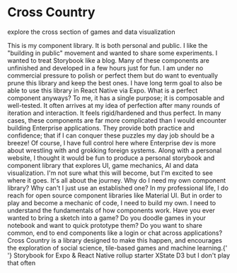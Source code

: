 
# Cross Country

<Subtitle>explore the cross section of games and data visualization</Subtitle>

<Paragraph>
  This is my component library. It is both personal and public. I like the "building in public" movement and wanted to
  share some experiments. I wanted to treat Storybook like a blog. Many of these components are unfinished and developed
  in a few hours just for fun. I am under no commercial pressure to polish or perfect them but do want to eventually
  prune this library and keep the best ones. I have long term goal to also be able to use this library in React Native
  via Expo.
</Paragraph>
<Paragraph>
  What is a perfect component anyways? To me, it has a single purpose; it is composable and well-tested. It often
  arrives at my idea of perfection after many rounds of iteration and interaction. It feels rigid/hardened and thus
  perfect.
</Paragraph>
<Paragraph>
  In many cases, these components are far more complicated than I would encounter building Enterprise applications. They
  provide both practice and confidence; that if I can conquer these puzzles my day job should be a breeze! Of course, I
  have full control here where Enterprise dev is more about wrestling with and grokking foreign systems.
</Paragraph>
<Paragraph>
  Along with a personal website, I thought it would be fun to produce a personal storybook and component library that
  explores UI, game mechanics, AI and data visualization. I'm not sure what this will become, but I'm excited to see
  where it goes. It's all about the journey.
</Paragraph>
<Paragraph>
  Why do I need my own component library? Why can't I just use an established one? In my professional life, I do reach
  for open source component libraries like Material UI.
</Paragraph>
<Paragraph>
  But in order to play and become a mechanic of code, I need to build my own. I need to understand the fundamentals of
  how components work.
</Paragraph>
<Paragraph>
  Have you ever wanted to bring a sketch into a game? Do you doodle games in your notebook and want to quick prototype
  them? Do you want to share common, end to end components like a login or chat across applications? Cross Country is a
  library designed to make this happen, and encourages the exploration of social science, tile-based games and machine
  learning.{' '}
</Paragraph>
<List>
  <ListItem>
    <Link url="https://storybook.js.org/tutorials/intro-to-storybook/react-native/en/get-started/">
      Storybook for Expo & React Native
    </Link>
  </ListItem>
  <ListItem>
    <Link url="https://github.com/jaebradley/example-rollup-react-component-npm-package">rollup starter</Link>
  </ListItem>
  <ListItem>
    <Link url="https://xstate.js.org/">XState</Link>
  </ListItem>
  <ListItem>
    <Link url="https://www.npmjs.com/package/d3">D3</Link>
  </ListItem>
  <ListItem>
    <Link url="https://boingboing.net/2022/12/03/why-its-completely-ok-to-be-into-tabletop-gaming-and-not-play-very-often-if-at-all.html">
      but I don't play that often
    </Link>
  </ListItem>
</List>
